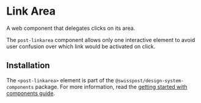 
<Meta of={linkareaStories} />

# Link Area

<p className="lead">A web component that delegates clicks on its area.</p>

The <code>post-linkarea</code> component allows only one interactive element to avoid user confusion over which link would be activated on click.

<Canvas sourceState="shown" of={linkareaStories.Default} />
<div className="hide-col-default">
  <Controls of={linkareaStories.Default} />
</div>

## Installation

The `<post-linkarea>` element is part of the `@swisspost/design-system-components` package. For more information, read the [getting started with components guide](/?path=/docs/edfb619b-fda1-4570-bf25-20830303d483--docs).
